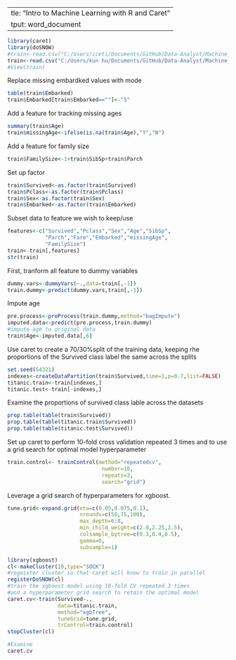   ---
title: "Intro to Machine Learning with R and Caret"
output: word_document
---

```R
library(caret)
library(doSNOW)
#train<-read.csv("C:/Users/iceti/Documents/GitHub/Data-Analyst/Machine_Learning_Caret/train.csv")
train<-read.csv("C:/Users/kun hu/Documents/GitHub/Data-Analyst/Machine_Learning_Caret/train.csv")
#View(train)

```
Replace missing embardked values with mode
```R
table(train$Embarked)
train$Embarked[train$Embarked==""]<-"S"
```
Add a feature for tracking missing ages
```r
summary(train$Age)
train$missingAge<-ifelse(is.na(train$Age),"Y","N")
```
Add a feature for family size
```r
train$FamilySize<-1+train$SibSp+train$Parch
```

Set up factor

```r
train$Survived<-as.factor(train$Survived)
train$Pclass<-as.factor(train$Pclass)
train$Sex<-as.factor(train$Sex)
train$Embarked<-as.factor(train$Embarked)
```
Subset data to feature we wish to keep/use
```r
features<-c("Survived","Pclass","Sex","Age","SibSp",
            "Parch","Fare","Embarked","missingAge",
            "FamilySize")
train<-train[,features]
str(train)
```

 First, tranform all feature to dummy variables
```r
dummy.vars<-dummyVars(~.,data=train[,-1])
train.dummy<-predict(dummy.vars,train[,-1])
```
Impute age
```r
pre.process<-preProcess(train.dummy,method="bagImpute")
imputed.data<-predict(pre.process,train.dummy)
#impute age to original data
train$Age<-imputed.data[,6]

```

Use caret to create a 70/30%split of the training data,
keeping rhe proportions of the Survived class label the same across the splits

```r
set.seed(54321)
indexes<-createDataPartition(train$Survived,time=1,p=0.7,list=FALSE)
titanic.train<-train[indexes,]
titanic.test<-train[-indexes,]

```

Examine the proportions of survived class lable across the datasets
```r
prop.table(table(train$Survived))
prop.table(table(titanic.train$Survived))
prop.table(table(titanic.test$Survived))
```
Set up caret to perform 10-fold cross validation repeated 3 times and to use a grid search for optimal model hyperparameter
```r
train.control<- trainControl(method="repeatedcv",
                              number=10,
                              repeats=3,
                              search="grid")
```

Leverage a grid search of hyperparameters for xgboost.
```R
tune.grid<-expand.grid(eta=c(0.05,0.075,0.1),
                       nrounds=c(50,75,100),
                       max_depth=6:8,
                       min_child_weight=c(2.0,2.25,2.5),
                       colsample_bytree=c(0.3,0.4,0.5),
                       gamma=0,
                       subsample=1)
```

```r
library(xgboost)
cl<-makeCluster(10,type="SOCK")
#regeister cluster so that caret will know to train in parallel
registerDoSNOW(cl)
#train the xgboost model using 10-fold CV repeated 3 times
#and a hyperparameter grid search to retain the optimal model
caret.cv<-train(Survived~.,
                data=titanic.train,
                method="xgbTree",
                tuneGrid=tune.grid,
                trControl=train.control)
stopCluster(cl)
```

```r
#Examine 
caret.cv


```